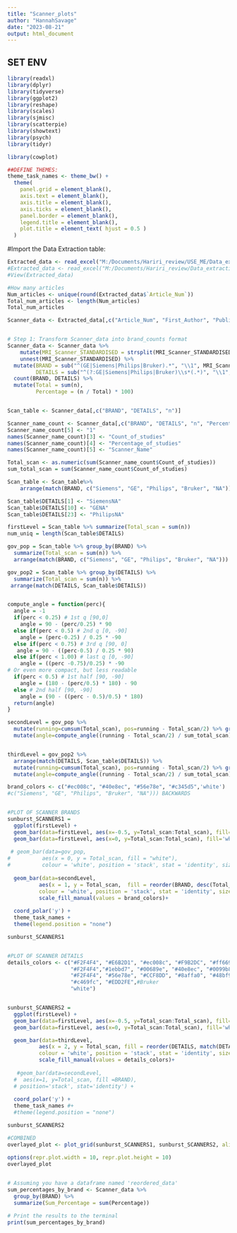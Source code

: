 ```yaml
---
title: "Scanner_plots"
author: "HannahSavage"
date: "2023-08-21"
output: html_document
---
```


## SET ENV
```r
library(readxl)
library(dplyr)
library(tidyverse)
library(ggplot2)
library(reshape)
library(scales)
library(sjmisc)
library(scatterpie)
library(showtext)
library(psych)
library(tidyr)

library(cowplot)
```

```r
##DEFINE THEMES:
theme_task_names <- theme_bw() +
  theme(
    panel.grid = element_blank(),
    axis.text = element_blank(),
    axis.title = element_blank(),
    axis.ticks = element_blank(),
    panel.border = element_blank(),
    legend.title = element_blank(),
    plot.title = element_text( hjust = 0.5 )
  )

```

#Import the Data Extraction table:
```r
Extracted_data <- read_excel("M:/Documents/Hariri_review/USE_ME/Data_extraction_CLEANING.xlsx")
#Extracted_data <- read_excel("M:/Documents/Hariri_review/Data_extraction_CLEANING.xlsx")
#View(Extracted_data)
```
```r
#How many articles
Num_articles <- unique(round(Extracted_data$`Article_Num`))
Total_num_articles <- length(Num_articles)
Total_num_articles 
```

```r
Scanner_data <- Extracted_data[,c("Article_Num", "First_Author", "Publication_Year", "MRI_Scanner_STANDARDISED")]


# Step 1: Transform Scanner_data into brand_counts format
Scanner_data <- Scanner_data %>%
    mutate(MRI_Scanner_STANDARDISED = strsplit(MRI_Scanner_STANDARDISED, "; ")) %>%
    unnest(MRI_Scanner_STANDARDISED) %>%
  mutate(BRAND = sub("^(GE|Siemens|Philips|Bruker).*", "\\1", MRI_Scanner_STANDARDISED),
         DETAILS = sub("^(?:GE|Siemens|Philips|Bruker)\\s*(.*)", "\\1", MRI_Scanner_STANDARDISED)) %>%
  count(BRAND, DETAILS) %>%
  mutate(Total = sum(n),
         Percentage = (n / Total) * 100)


Scan_table <- Scanner_data[,c("BRAND", "DETAILS", "n")]

Scanner_name_count <- Scanner_data[,c("BRAND", "DETAILS", "n", "Percentage")]# "Scanner_Name")]
Scanner_name_count[5] <- "1"
names(Scanner_name_count)[3] <- "Count_of_studies"
names(Scanner_name_count)[4] <- "Percentage_of_studies"
names(Scanner_name_count)[5] <- "Scanner_Name"

Total_scan <- as.numeric(sum(Scanner_name_count$Count_of_studies))
sum_total_scan = sum(Scanner_name_count$Count_of_studies)

```

```r
Scan_table <- Scan_table%>%
    arrange(match(BRAND, c("Siemens", "GE", "Philips", "Bruker", "NA")))#, desc(DETAILS), desc(n))

Scan_table$DETAILS[1] <- "SiemensNA"
Scan_table$DETAILS[10] <- "GENA"
Scan_table$DETAILS[23] <- "PhilipsNA"

firstLevel = Scan_table %>% summarize(Total_scan = sum(n))
num_uniq = length(Scan_table$DETAILS) 

gov_pop = Scan_table %>% group_by(BRAND) %>%
  summarize(Total_scan = sum(n)) %>%
  arrange(match(BRAND, c("Siemens", "GE", "Philips", "Bruker", "NA")))

gov_pop2 = Scan_table %>% group_by(DETAILS) %>%
  summarize(Total_scan = sum(n)) %>%
 arrange(match(DETAILS, Scan_table$DETAILS))


compute_angle = function(perc){
  angle = -1
  if(perc < 0.25) # 1st q [90,0]
    angle = 90 - (perc/0.25) * 90
  else if(perc < 0.5) # 2nd q [0, -90]
    angle = (perc-0.25) / 0.25 * -90
  else if(perc < 0.75) # 3rd q [90, 0]
   angle = 90 - ((perc-0.5) / 0.25 * 90)
  else if(perc < 1.00) # last q [0, -90]
    angle = ((perc -0.75)/0.25) * -90
# Or even more compact, but less readable
  if(perc < 0.5) # 1st half [90, -90]
    angle = (180 - (perc/0.5) * 180) - 90
  else # 2nd half [90, -90]
    angle = (90 - ((perc - 0.5)/0.5) * 180)
  return(angle)
}

secondLevel = gov_pop %>%
  mutate(running=cumsum(Total_scan), pos=running - Total_scan/2) %>% group_by(1:n()) %>% # to compute row by row
  mutate(angle=compute_angle((running - Total_scan/2) / sum_total_scan))


thirdLevel = gov_pop2 %>% 
  arrange(match(DETAILS, Scan_table$DETAILS)) %>%
  mutate(running=cumsum(Total_scan), pos=running - Total_scan/2) %>% group_by(1:n()) %>% # to compute row by row
  mutate(angle=compute_angle((running - Total_scan/2) / sum_total_scan))

```

```r

brand_colors <- c("#ec008c", "#40e8ec", "#56e78e", "#c345d5",'white')
#c("Siemens", "GE", "Philips", "Bruker", "NA"))) BACKWARDS


#PLOT OF SCANNER BRANDS
sunburst_SCANNERS1 =
  ggplot(firstLevel) +
  geom_bar(data=firstLevel, aes(x=-0.5, y=Total_scan:Total_scan), fill='white', stat='identity', width=1.1) +
  geom_bar(data=firstLevel, aes(x=0, y=Total_scan:Total_scan), fill='white', stat='identity', width=1) +
  
 # geom_bar(data=gov_pop, 
#          aes(x = 0, y = Total_scan, fill = "white"),
#          colour = 'white', position = 'stack', stat = 'identity', size = 0.6)+
  
  geom_bar(data=secondLevel, 
          aes(x = 1, y = Total_scan,  fill = reorder(BRAND, desc(Total_scan))), 
          colour = 'white', position = 'stack', stat = 'identity', size = 0.6)+
          scale_fill_manual(values = brand_colors)+
    
  coord_polar('y') + 
  theme_task_names +
  theme(legend.position = "none")

sunburst_SCANNERS1


#PLOT OF SCANNER DETAILS
details_colors <- c("#F2F4F4", "#E6B2D1", "#ec008c", "#F9B2DC", "#ff6699", "#FFD1E0", "#ff9fbf", "#FFE2EC", "#fd8c94", ##SIEMENS
                    "#F2F4F4","#1ebbd7", "#00689e", "#40e8ec", "#0099b8", "#00bfff", "#005f88", "#BBEAF3", "#3397af", "#C5F8F9", "#008aad", "#B2ECFF", "#007499", #GE
                    "#F2F4F4", "#56e78e", "#CCF8DD", "#8affa0", "#48bf91", #Philips
                    "#c469fc", "#EDD2FE",#Bruker
                    "white") 


sunburst_SCANNERS2 =
  ggplot(firstLevel) +
  geom_bar(data=firstLevel, aes(x=-0.5, y=Total_scan:Total_scan), fill='white', stat='identity', width=1.1) +
  geom_bar(data=firstLevel, aes(x=0, y=Total_scan:Total_scan), fill='white', stat='identity', width=1) +

  geom_bar(data=thirdLevel, 
          aes(x = 2, y = Total_scan, fill = reorder(DETAILS, match(DETAILS, Scan_table$DETAILS) )), 
          colour = 'white', position = 'stack', stat = 'identity', size = 0.6)+
          scale_fill_manual(values = details_colors)+
  
   #geom_bar(data=secondLevel,
  #  aes(x=1, y=Total_scan, fill =BRAND),
  # position='stack', stat='identity') +
    
  coord_polar('y') + 
  theme_task_names #+
  #theme(legend.position = "none")

sunburst_SCANNERS2

#COMBINED
overlayed_plot <- plot_grid(sunburst_SCANNERS1, sunburst_SCANNERS2, align = "v")

options(repr.plot.width = 10, repr.plot.height = 10)
overlayed_plot 
  
```



```r
# Assuming you have a dataframe named 'reordered_data'
sum_percentages_by_brand <- Scanner_data %>%
  group_by(BRAND) %>%
  summarize(Sum_Percentage = sum(Percentage))

# Print the results to the terminal
print(sum_percentages_by_brand)
```


